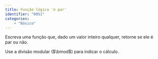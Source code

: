 ```yaml
---
title: Função lógica 'é par'
identifier: "0051"
categories:
    - "Básico"
---
```

::: {#exr-0051}
Escreva uma função que, dado um valor inteiro qualquer, retorne se ele é par ou não.

Use a divisão modular ($\bmod$) para indicar o cálculo.

<!-- @sol-0051 -->
:::